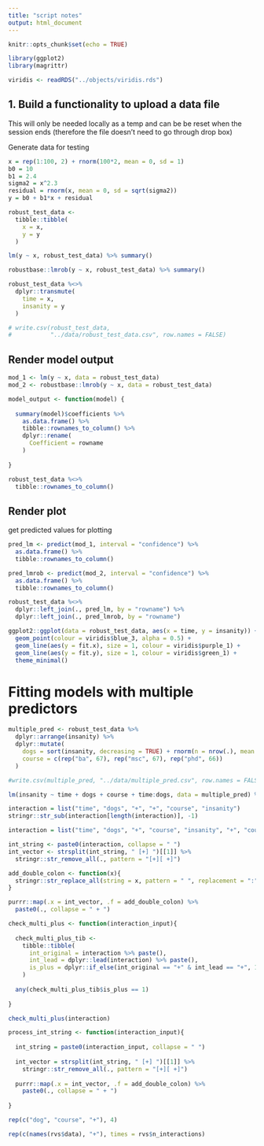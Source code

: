 ```yaml
---
title: "script notes"
output: html_document
---
```


```r
knitr::opts_chunk$set(echo = TRUE)

library(ggplot2)
library(magrittr)

viridis <- readRDS("../objects/viridis.rds")

```

## 1. Build a functionality to upload a data file 

This will only be needed locally as a temp and can be be reset when the session ends (therefore the file doesn't need to go through drop box)

Generate data for testing

```r
x = rep(1:100, 2) + rnorm(100*2, mean = 0, sd = 1)
b0 = 10
b1 = 2.4
sigma2 = x^2.3
residual = rnorm(x, mean = 0, sd = sqrt(sigma2))
y = b0 + b1*x + residual

robust_test_data <- 
  tibble::tibble(
    x = x, 
    y = y
  )
```


```r
lm(y ~ x, robust_test_data) %>% summary()
```

```r
robustbase::lmrob(y ~ x, robust_test_data) %>% summary()
```

```r
robust_test_data %<>% 
  dplyr::transmute(
    time = x, 
    insanity = y
  )
```

```r
# write.csv(robust_test_data, 
#           "../data/robust_test_data.csv", row.names = FALSE)
```

## Render model output 

```r
mod_1 <- lm(y ~ x, data = robust_test_data)
mod_2 <- robustbase::lmrob(y ~ x, data = robust_test_data)

model_output <- function(model) {
  
  summary(model)$coefficients %>% 
    as.data.frame() %>% 
    tibble::rownames_to_column() %>% 
    dplyr::rename(
      Coefficient = rowname
    )
  
}
```


```r
robust_test_data %<>% 
  tibble::rownames_to_column()
```

## Render plot 

get predicted values for plotting 

```r
pred_lm <- predict(mod_1, interval = "confidence") %>% 
  as.data.frame() %>% 
  tibble::rownames_to_column()

pred_lmrob <- predict(mod_2, interval = "confidence") %>% 
  as.data.frame() %>% 
  tibble::rownames_to_column()

robust_test_data %<>%
  dplyr::left_join(., pred_lm, by = "rowname") %>% 
  dplyr::left_join(., pred_lmrob, by = "rowname")

```


```r
ggplot2::ggplot(data = robust_test_data, aes(x = time, y = insanity)) + 
  geom_point(colour = viridis$blue_3, alpha = 0.5) + 
  geom_line(aes(y = fit.x), size = 1, colour = viridis$purple_1) + 
  geom_line(aes(y = fit.y), size = 1, colour = viridis$green_1) + 
  theme_minimal()
```

# Fitting models with multiple predictors

```r
multiple_pred <- robust_test_data %>% 
  dplyr::arrange(insanity) %>% 
  dplyr::mutate(
    dogs = sort(insanity, decreasing = TRUE) + rnorm(n = nrow(.), mean = 0, sd = 20), 
    course = c(rep("ba", 67), rep("msc", 67), rep("phd", 66))
  )
```

```r
#write.csv(multiple_pred, "../data/multiple_pred.csv", row.names = FALSE)
```


```r
lm(insanity ~ time + dogs + course + time:dogs, data = multiple_pred) %>% summary()

interaction = list("time", "dogs", "+", "+", "course", "insanity")
stringr::str_sub(interaction[length(interaction)], -1)
```

```r
interaction = list("time", "dogs", "+", "course", "insanity", "+", "course", "dogs")

int_string <- paste0(interaction, collapse = " ")
int_vector <- strsplit(int_string, " [+] ")[[1]] %>% 
  stringr::str_remove_all(., pattern = "[+][ +]")

add_double_colon <- function(x){
  stringr::str_replace_all(string = x, pattern = " ", replacement = ":")
}

purrr::map(.x = int_vector, .f = add_double_colon) %>% 
  paste0(., collapse = " + ")

```

```r
check_multi_plus <- function(interaction_input){
  
  check_multi_plus_tib <- 
    tibble::tibble(
      int_original = interaction %>% paste(), 
      int_lead = dplyr::lead(interaction) %>% paste(), 
      is_plus = dplyr::if_else(int_original == "+" & int_lead == "+", 1, 0)
    )
  
  any(check_multi_plus_tib$is_plus == 1)
  
}

check_multi_plus(interaction)
```

```r
process_int_string <- function(interaction_input){
  
  int_string = paste0(interaction_input, collapse = " ")
  
  int_vector = strsplit(int_string, " [+] ")[[1]] %>% 
    stringr::str_remove_all(., pattern = "[+][ +]")
  
  purrr::map(.x = int_vector, .f = add_double_colon) %>% 
    paste0(., collapse = " + ")
  
}
```

```r
rep(c("dog", "course", "+"), 4)

rep(c(names(rvs$data), "+"), times = rvs$n_interactions)
```


